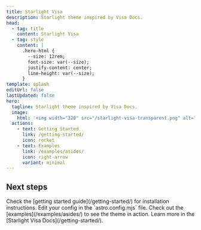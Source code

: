 ```yaml
---
title: Starlight Visa
description: Starlight theme inspired by Visa Docs.
head:
  - tag: title
    content: Starlight Visa
  - tag: style
    content: |
      .hero-html {
        --size: 12rem;
        font-size: var(--size);
        justify-content: center;
        line-height: var(--size);
      }
template: splash
editUrl: false
lastUpdated: false
hero:
  tagline: Starlight theme inspired by Visa Docs.
  image:
    html: '<img width="320" src="/starlight-visa-transparent.png" alt="Starlight Visa">'
  actions:
    - text: Getting Started
      link: /getting-started/
      icon: rocket
    - text: Examples
      link: /examples/asides/
      icon: right-arrow
      variant: minimal
---
```



## Next steps

<CardGrid stagger>
  <Card title="Install the plugin" icon="puzzle">
    Check the [getting started guide](/getting-started/) for installation
    instructions.
  </Card>
  <Card title="Configure the plugin" icon="rocket">
    Edit your config in the `astro.config.mjs` file.
  </Card>
  <Card title="Preview the theme" icon="seti:image">
    Check out the [examples](/examples/asides/) to see the theme in action.
  </Card>
  <Card title="Read the docs" icon="open-book">
    Learn more in the [Starlight Visa Docs](/getting-started/).
  </Card>
</CardGrid>
